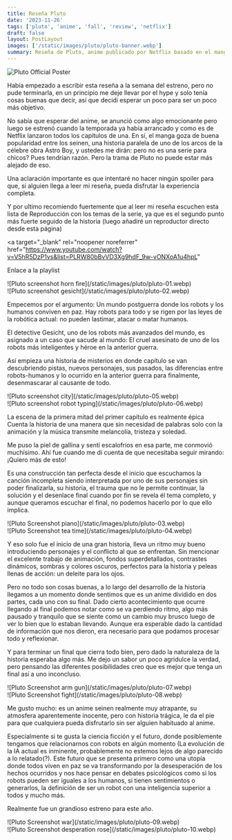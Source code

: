 ```yaml
---
title: Reseña Pluto
date: '2023-11-26'
tags: ['pluto', 'anime', 'fall', 'review', 'netflix']
draft: false
layout: PostLayout
images: ['/static/images/pluto/pluto-banner.webp']
summary: Reseña de Pluto, anime publicado por Netflix basado en el manga homónimo de Naoki Urasawa.
---
```


<div className="flex justify-center">
  <Image
    alt="Pluto Official Poster"
    src="/static/images/pluto/pluto.webp"
    width={350}
    height={450}
  />
</div>
<ReviewImageFooter genre={['seinen', 'science_fiction', 'mystery', 'action']} study="Studio M2" />

<ReviewTitle title="INTRODUCCION" />

Había empezado a escribir esta reseña a la semana del estreno, pero no pude terminarla,
en un principio me deje llevar por el hype y solo tenía cosas
buenas que decir, así que decidí esperar un poco para ser un poco más objetivo.

No sabía que esperar del anime, se anunció como algo emocionante pero luego
se estrenó cuando la temporada ya había arrancado y como es de Netflix
lanzaron todos los capítulos de una.
En sí, el manga goza de buena popularidad entre los seinen, una historia
paralela de uno de los arcos de la célebre obra Astro Boy, y ustedes me
dirán: pero no es una serie para chicos? Pues tendrían razón. Pero
la trama de Pluto no puede estar más alejado de eso.

Una aclaración importante es que intentaré no hacer ningún spoiler para que,
si alguien llega a leer mi reseña, pueda disfrutar la experiencia completa.

Y por ultimo recomiendo fuertemente que al leer mi reseña escuchen esta lista de
Reproducción con los temas de la serie, ya que es el segundo punto más
fuerte seguido de la historia (luego añadiré un reproductor directo desde esta página)

<a
  target="_blank"
  rel="noopener noreferrer"
  href="https://www.youtube.com/watch?v=V5hR5DzP1vs&list=PLRW80bBvVD3Xg9hdF_9w-vONXoA1u4hpL"
>
  Enlace a la playlist
</a>

<div className="-mx-2 flex flex-wrap overflow-hidden xl:-mx-2">
  <div className="my-1 w-full overflow-hidden self-center px-2 xl:my-1 xl:w-1/2 xl:px-2">
    ![Pluto screenshot horn fire](/static/images/pluto/pluto-01.webp)
  </div>
  <div className="my-1 w-full overflow-hidden self-center px-2 xl:my-1 xl:w-1/2 xl:px-2">
    ![Pluto screenshot gesicht](/static/images/pluto/pluto-02.webp)
  </div>
</div>

<ReviewTitle title="ARGUMENTO" />

Empecemos por el argumento: Un mundo postguerra donde los robots y los
humanos conviven en paz. Hay robots para todo y se rigen por las leyes
de la robótica actual: no pueden lastimar, atacar o matar humanos.

El detective Gesicht, uno de los robots más avanzados del mundo, es
asignado a un caso que sacude al mundo:
El cruel asesinato de uno de los robots más inteligentes y héroe en la anterior guerra.

Así empieza una historia de misterios en donde capítulo se van descubriendo
pistas, nuevos personajes, sus pasados, las diferencias entre
robots-humanos y lo ocurrido en la anterior guerra para
finalmente, desenmascarar al causante de todo.

<div className="-mx-2 flex flex-wrap overflow-hidden xl:-mx-2">
  <div className="my-1 w-full overflow-hidden self-center px-2 xl:my-1 xl:w-1/2 xl:px-2">
    ![Pluto screenshot city](/static/images/pluto/pluto-05.webp)
  </div>
  <div className="my-1 w-full overflow-hidden self-center px-2 xl:my-1 xl:w-1/2 xl:px-2">
    ![Pluto screenshot robot typing](/static/images/pluto/pluto-06.webp)
  </div>
</div>

<ReviewTitle title="SOUNDTRACK" />

La escena de la primera mitad del primer capítulo es realmente épica
Cuenta la historia de una manera que sin necesidad de palabras
solo con la animación y la música transmite melancolía, tristeza y
soledad.

Me puso la piel de gallina y sentí escalofríos en esa parte, me conmovió muchísimo. Ahí fue cuando me di cuenta de que necesitaba
seguir mirando: ¡Quiero más de esto!

Es una construcción tan perfecta desde el inicio que escuchamos
la canción incompleta siendo interpretada por uno de sus personajes sin
poder finalizarla, su historia, el trauma que no le permite continuar,
la solución y el desenlace final cuando por fin se revela él
tema completo, y aunque queramos escuchar el final, no podemos hacerlo por lo que ello implica.

<div className="-mx-2 flex flex-wrap overflow-hidden xl:-mx-2">
  <div className="my-1 w-full overflow-hidden self-center px-2 xl:my-1 xl:w-1/2 xl:px-2">
    ![Pluto Screenshot piano](/static/images/pluto/pluto-03.webp)
  </div>
  <div className="my-1 w-full overflow-hidden self-center px-2 xl:my-1 xl:w-1/2 xl:px-2">
    ![Pluto Screenshot tea time](/static/images/pluto/pluto-04.webp)
  </div>
</div>

<ReviewTitle title="REVIEW" />

Y eso solo fue el inicio de una gran historia, lleva un ritmo muy bueno
introduciendo personajes y el conflicto al que se enfrentan.
Sin mencionar el excelente trabajo de animación, fondos superdetallados, contrastes dinámicos,
sombras y colores oscuros, perfectos para la historia y peleas llenas de acción:
un deleite para los ojos.

Pero no todo son cosas buenas, a lo largo del desarrollo de la historia llegamos
a un momento donde sentimos que es un anime dividido en dos partes, cada uno con su final.
Dado cierto acontecimiento que ocurre llegando al final podemos notar como se va perdiendo ritmo,
algo más pausado y tranquilo que se siente como un cambio muy brusco luego de ver lo bien
que lo estaban llevando.
Aunque era esperable dado la cantidad de información que nos dieron, era necesario para que
podamos procesar todo y reflexionar.

Y para terminar un final que cierra todo bien, pero dado la naturaleza de la historia
esperaba algo más.
Me dejo un sabor un poco agridulce la verdad, pero pensando las diferentes posibilidades creo que es mejor
que tenga un final así a uno inconcluso.

<div className="-mx-2 flex flex-wrap overflow-hidden xl:-mx-2">
  <div className="my-1 w-full overflow-hidden self-center px-2 xl:my-1 xl:w-1/2 xl:px-2">
    ![Pluto Screenshot arm gun](/static/images/pluto/pluto-07.webp)
  </div>
  <div className="my-1 w-full overflow-hidden self-center px-2 xl:my-1 xl:w-1/2 xl:px-2">
    ![Pluto Screenshot fight](/static/images/pluto/pluto-08.webp)
  </div>
</div>

<ReviewTitle title="CONCLUSION" />

Me gusto mucho: es un anime seinen realmente muy atrapante,
su atmosfera aparentemente inocente, pero con historia trágica, le da el pie para que cualquiera
pueda disfrutarlo sin ser alguien habituado al anime.

Especialmente si te gusta la ciencia ficción y el futuro, donde posiblemente tengamos que
relacionarnos con robots en algún momento (La evolución de la IA actual es inminente, probablemente
no estemos lejos de algo parecido a lo relatado(?). Este futuro que se presenta primero como
una utopía donde todos viven en paz se va transformando por la desesperación de los hechos ocurridos
y nos hace pensar en debates psicológicos como si los robots pueden ser iguales a los humanos, si tienen
sentimientos o generarlos, la definición de ser un robot con una inteligencia superior a todos y mucho más.

Realmente fue un grandioso estreno para este año.

<ReviewStars ranking="4" />

<div className="-mx-2 flex flex-wrap overflow-hidden xl:-mx-2">
  <div className="my-1 w-full overflow-hidden self-center px-2 xl:my-1 xl:w-1/2 xl:px-2">
    ![Pluto Screenshot war](/static/images/pluto/pluto-09.webp)
  </div>
  <div className="my-1 w-full overflow-hidden self-center px-2 xl:my-1 xl:w-1/2 xl:px-2">
    ![Pluto Screenshot desperation rose](/static/images/pluto/pluto-10.webp)
  </div>
</div>
